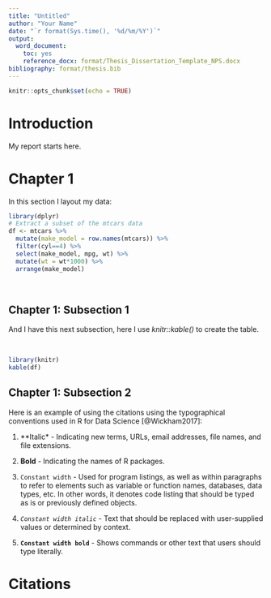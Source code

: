 ```yaml
---
title: "Untitled"
author: "Your Name"
date: "`r format(Sys.time(), '%d/%m/%Y')`"
output: 
  word_document:
    toc: yes
    reference_docx: format/Thesis_Dissertation_Template_NPS.docx
bibliography: format/thesis.bib
---
```


```r
knitr::opts_chunk$set(echo = TRUE)
```

# Introduction

My report starts here.


# Chapter 1

In this section I layout my data:
```r
library(dplyr)
# Extract a subset of the mtcars data
df <- mtcars %>%
  mutate(make_model = row.names(mtcars)) %>%
  filter(cyl==4) %>%
  select(make_model, mpg, wt) %>%
  mutate(wt = wt*1000) %>%
  arrange(make_model)
```

<br>


## Chapter 1: Subsection 1

And I have this next subsection, here I use *knitr::kable()* to create the table.

<br>

```r
library(knitr)
kable(df)
```

## Chapter 1: Subsection 2

Here is an example of using the citations using the typographical conventions used in R for Data Science [@Wickham2017]:

  1. **Italic* -
        Indicating new terms, URLs, email addresses, file names, and file extensions.
      
  2. **Bold** -
        Indicating the names of R packages.
      
  3. `Constant width` -
        Used for program listings, as well as within paragraphs to refer to elements such as variable or function names, databases, data types, etc. In other words, it denotes code listing that should be typed as is or previously defined objects.
      
  4. *`Constant width italic`* -
        Text that should be replaced with user-supplied values or determined by context.
  
  5. **`Constant width bold`** -
        Shows commands or other text that users should type literally.
        
        
# Citations

